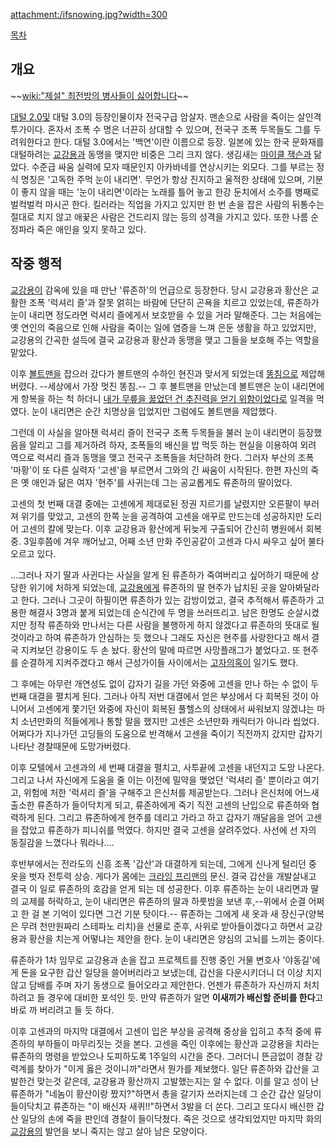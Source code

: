 attachment:/ifsnowing.jpg?width=300

[[목차]]

== 개요 ==

~~[[wiki:"제설" 최전방의 병사들이 싫어합니다]]~~

[[대털 2.0]]및 대털 3.0의 등장인물이자 전국구급 암살자. 맨손으로 사람을 죽이는 살인격투가이다. 혼자서 조폭 수 명은 너끈히 상대할 수 있으며, 전국구 조폭 두목들도 그를 두려워한다고 한다. 대털 3.0에서는 '백연'이란 이름으로 등장. 일본에 있는 한국 문화재를 대털하려는 [[교강용]]과 동맹을 맺지만 비중은 그리 크지 않다. 생김새는 [[마이클 잭슨]]과 닮았다. 수준급 싸움 실력에 모자 때문인지 아카바네를 연상시키는 외모다. 그를 부르는 정식 명칭은 '고독한 주먹 눈이 내리면'. 무언가 항상 진지하고 울적한 상태에 있으며, 기분이 좋지 않을 때는 '눈이 내리면'이라는 노래를 틀어 놓고 한강 둔치에서 소주를 병째로 벌컥벌컥 마시곤 한다. 킬러라는 직업을 가지고 있지만 한 번 손을 잡은 사람의 뒤통수는 절대로 치지 않고 애꿎은 사람은 건드리지 않는 등의 성격을 가지고 있다. 또한 나름 순정파라 죽은 애인을 잊지 못하고 있다.
== 작중 행적 ==
[[교강용]]이 감옥에 있을 때 만난 '류존하'의 언급으로 등장한다. 당시 교강용과 황산은 교활한 조폭 '럭셔리 즐'과 잘못 얽히는 바람에 단단히 곤욕을 치르고 있었는데, 류존하가 눈이 내리면 정도라면 럭셔리 즐에게서 보호받을 수 있을 거라 말해준다. 그는 처음에는 옛 연인의 죽음으로 인해 사람을 죽이는 일에 염증을 느껴 은둔 생활을 하고 있었지만, 교강용의 간곡한 설득에 결국 교강용과 황산과 동맹을 맺고 그들을 보호해 주는 역할을 맡았다. 

이후 [[볼트맨]]을 잡으러 갔다가 볼트맨의 수하인 현진과 맞서게 되었는데 [[똥침]]으로 제압해버렸다. --세상에서 가장 멋진 똥침.--  그 후 볼트맨을 만났는데 볼트맨은 눈이 내리면에게 항복을 하는 척 하더니 [[내가 무릎을 꿇었던 건 추진력을 얻기 위함이었다]]로 일격을 먹였다. 눈이 내리면은 순간 치명상을 입었지만 그럼에도 볼트맨을 제압했다.

그런데 이 사실을 알아챈 럭셔리 즐이 전국구 조폭 두목들을 불러 눈이 내리면이 등장했음을 알리고 그를 제거하려 하자, 조폭들의 배신을 밥 먹듯 하는 현실을 이용하여 외려 역으로 럭셔리 즐과 동맹을 맺고 전국구 조폭들을 처단하려 한다. 그러자 부산의 조폭 '마황'이 또 다른 실력자 '고센'을 부르면서 그와의 긴 싸움이 시작된다. 한편 자신의 죽은 옛 애인과 닮은 여자 '현주'를 사귀는데 그는 공교롭게도 류존하의 딸이었다.

고센의 첫 번째 대결 중에는 고센에게 제대로된 정권 지르기를 날렸지만 오른팔이 부러져 위기를 맞았고, 고센의 한쪽 눈을 공격하여 고센을 애꾸로 만드는데 성공하지만 도리어 고센의 칼에 맞는다. 이후 교강용과 황산에게 뒤늦게 구출되어 간신히 병원에서 회복중. 3일후쯤에 겨우 깨어났고, 어째 소년 만화 주인공같이 고센과 다시 싸우고 싶어 불타오르고 있다.

...그러나 자기 딸과 사귄다는 사실을 알게 된 류존하가 죽여버리고 싶어하기 때문에 상당한 위기에 처하게 되었는데, [[교강용]]에게 류존하의 딸 현주가 납치된 곳을 알아봐달라고 한다. 그러나 그곳이 하필이면 류존하가 있는 감방이었고, 결국 추적해서 류존하가 고용한 해결사 3명과 붙게 되었는데 순식간에 두 명을 쓰러뜨리고. 남은 한명도 순살시켰지만 정작 류존하와 만나서는 다른 사람을 불행하게 하지 않겠다고 류존하의 뜻대로 될 것이라고 하여 류존하가 안심하는 듯 했으나 그래도 자신은 현주를 사랑한다고 해서 결국 지켜보던 강용이도 두 손 놨다. 황산의 말에 따르면 사망플래그가 붙었다고. 또 현주를 순결하게 지켜주겠다고 해서 근성가이들 사이에서는 [[고자]]의혹이 일기도 했다.

그 후에는 아무런 개연성도 없이 갑자기 길을 가던 와중에 고센을 만나 하는 수 없이 두 번째 대결을 펼치게 된다. 그러나 아직 저번 대결에서 얻은 부상에서 다 회복된 것이 아니어서 고센에게 쫓기던 와중에 자신이 회복된 풀헬스의 상태에서 싸워보지 않겠냐는 마치 소년만화의 적들에게나 통할 말을 했지만 고센은 소년만화 캐릭터가 아니라 씹었다. 어쩌다가 지나가던 고딩들의 도움으로 반격해서 고센을 죽이기 직전까지 갔지만 갑자기 나타난 경찰때문에 도망가버렸다. 

이후 모텔에서 고센과의 세 번째 대결을 펼치고, 사투끝에 고센을 내던지고 도망 나온다. 그리고 나서 자신에게 도움을 줄 이는 이전에 밀약을 맺었던 '럭셔리 즐' 뿐이라고 여기고, 위험에 처한 '럭셔리 즐'을 구해주고 은신처를 제공받는다. 그러나 은신처에 어느새 출소한 류존하가 들이닥치게 되고, 류존하에게 죽기 직전 고센의 난입으로 류존하와 협력하게 된다. 그리고 류존하에게 현주를 데리고 가라고 하고 갑자기 깨달음을 얻어 고센을 잡았고 류존하가 피니쉬를 먹였다. 하지만 결국 고센을 살려주었다. 사선에 선 자의 동질감을 느꼈다나 뭐라나....

후반부에서는 전라도의 신흥 조폭 '갑산'과 대결하게 되는데, 그에게 신나게 털리던 중 옷을 벗자 전투력 상승. 게다가 몸에는 [[크라잉 프리맨]]의 문신. 결국 갑산을 개발살내고 결국 이 일로 류존하의 호감을 얻게 되는 데 성공한다. 이후 류존하는 눈이 내리면과 딸의 교제를 허락하고, 눈이 내리면은 류존하의 딸과 하룻밤을 보낸 후,--위에서 순결 어쩌고 한 걸 본 기억이 있다면 그건 기분 탓이다.-- 류존하는 그에게 새 옷과 새 장신구(양복은 무려 천만원짜리 스테파노 리치)을 선물로 준후, 사위로 받아들이겠다고 하면서 교강용과 황산을 치는게 어떻냐는 제안을 한다. 눈이 내리면은 양심의 고뇌를 느끼는 중이다.

류존하가 1차 임무로 교강용과 손을 잡고 프로젝트를 진행 중인 거물 변호사 '야동길'에게 돈을 요구한 갑산 일당을 쓸어버리라고 보냈는데, 갑산을 다운시키더니 더 이상 치지 않고 담배를 주며 자기 동생으로 들어오라고 제안한다. 언젠가 류존하가 자신까지 처치하려고 들 경우에 대비한 포석인 듯. 만약 류존하가 알면 '''이새끼가 배신할 준비를 한다'''고 바로 까 버리려고 들 듯 하다.

이후 고센과의 마지막 대결에서 고센이 입은 부상을 공격해 중상을 입히고 추적 중에 류존하의 부하들이 마무리짓는 것을 본다. 고센을 죽인 이후에는 황산과 교강용을 치라는 류존하의 명령을 받았으나 도피하도록 1주일의 시간을 준다. 그러더니 뜬금없이 경찰 강력계를 찾아가 "이게 옳은 것이니까"라면서 뭔가를 제보했다. 일단 류존하와 갑산을 고발한건 맞는것 같은데, 교강용과 황산까지 고발했는지는 알 수 없다. 이를 알고 성이 난 류존하가 "네놈이 황산이랑 짰지?"하면서 총을 갈기자 쓰러지는데 그 순간 갑산 일당이 들이닥치고 류존하는 "이 배신자 새퀴!!"하면서 3발을 더 쏜다. 그리고 또다시 배신한 갑산 일당의 손에 죽을 판인데 경찰이 들이닥쳤다. 죽은 것으로 생각되었지만 마지막 화의 [[교강용]]의 발언을 보니 죽지는 않고 살아 남은 모양이다.
